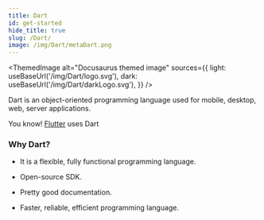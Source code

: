 ```yaml
---
title: Dart
id: get-started
hide_title: true
slug: /Dart/
image: /img/Dart/metaDart.png
---
```



<ThemedImage
  alt="Docusaurus themed image"
  sources={{
    light: useBaseUrl('/img/Dart/logo.svg'),
    dark: useBaseUrl('/img/Dart/darkLogo.svg'),
  }}
/>

Dart is an object-oriented programming language used for mobile, desktop, web, server
applications.

You know! [Flutter](/docs/Flutter/) uses Dart

### Why Dart? ###

- It is a flexible, fully functional programming language.

- Open-source SDK.

- Pretty good documentation.

- Faster, reliable, efficient programming language.